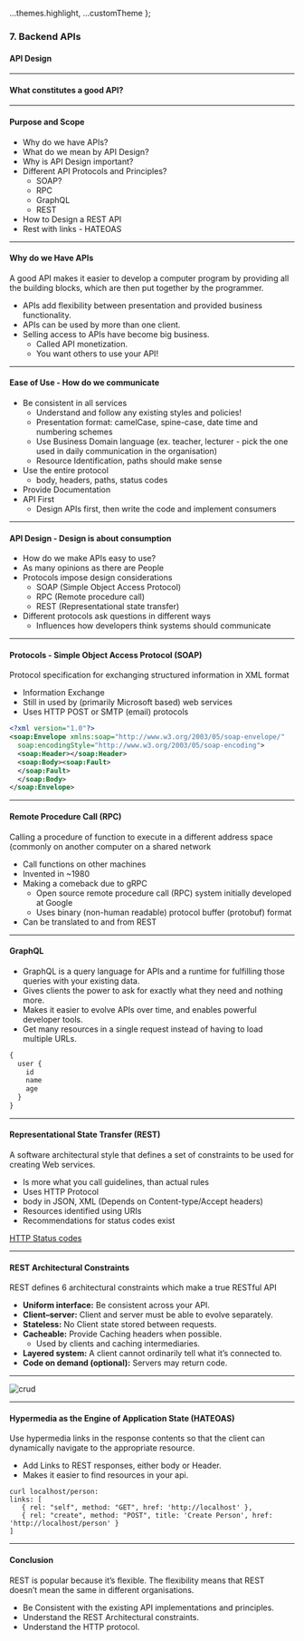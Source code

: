 
  ...themes.highlight,
  ...customTheme
};



### 7. Backend APIs
#### API Design

---
        
#### What constitutes a good API?

---
#### Purpose and Scope
						
* Why do we have APIs?
* What do we mean by API Design?
* Why is API Design important?
* Different API Protocols and Principles?
  * SOAP?
  * RPC
  * GraphQL
  * REST
* How to Design a REST API
* Rest with links - HATEOAS

---
        
#### Why do we Have APIs
A good API makes it easier to develop a computer program by providing all the building blocks, which are then put together by the programmer.

* APIs add flexibility between presentation and provided business functionality.
* APIs can be used by more than one client.
* Selling access to APIs have become big business.
  * Called API monetization.
  * You want others to use your API!

---

#### Ease of Use - How do we communicate
						
* Be consistent in all services
  * Understand and follow any existing styles and policies!
  * Presentation format: camelCase, spine-case, date time and numbering schemes
  * Use Business Domain language (ex. teacher, lecturer - pick the one used in daily communication in the organisation)
  * Resource Identification, paths should make sense
* Use the entire protocol
  * body, headers, paths, status codes
* Provide Documentation
* API First
  * Design APIs first, then write the code and implement consumers

---
#### API Design - Design is about consumption

* How do we make APIs easy to use?
* As many opinions as there are People
* Protocols impose design considerations
  * SOAP  (Simple Object Access Protocol)
  * RPC (Remote procedure call) 
  * REST (Representational state transfer)
* Different protocols ask questions in different ways
  * Influences how developers think systems should communicate

---
#### Protocols - Simple Object Access Protocol (SOAP)

Protocol specification for exchanging structured information in XML format
* Information Exchange
* Still in used by (primarily Microsoft based) web services
* Uses HTTP POST or SMTP (email) protocols

```XML
<?xml version="1.0"?>
<soap:Envelope xmlns:soap="http://www.w3.org/2003/05/soap-envelope/"
  soap:encodingStyle="http://www.w3.org/2003/05/soap-encoding">
  <soap:Header></soap:Header>
  <soap:Body><soap:Fault>
  </soap:Fault>
  </soap:Body>
</soap:Envelope>
```

---
#### Remote Procedure Call (RPC)

Calling a procedure of function to execute in a different address space (commonly on another computer on a shared network
* Call functions on other machines
* Invented in ~1980
* Making a comeback due to gRPC
  * Open source remote procedure call (RPC) system initially developed at Google
  * Uses binary (non-human readable) protocol buffer (protobuf) format
* Can be translated to and from REST


---
#### GraphQL

* GraphQL is a query language for APIs and a runtime for fulfilling those queries with your existing data.
* Gives clients the power to ask for exactly what they need and nothing more.
* Makes it easier to evolve APIs over time, and enables powerful developer tools.
* Get many resources in a single request instead of having to load multiple URLs.

```JavaScript
{
  user {
    id
    name
    age
  }
}
```

---
#### Representational State Transfer (REST)

A software architectural style that defines a set of constraints to be used for creating Web services.
            
* Is more what you call guidelines, than actual rules
* Uses HTTP Protocol
* body in JSON, XML (Depends on Content-type/Accept headers)
* Resources identified using URIs
* Recommendations for status codes exist
            
<a href="https://restfulapi.net/http-status-codes/" target="_blank">HTTP Status codes</a>

---
#### REST Architectural Constraints

REST defines 6 architectural constraints which make a true RESTful API

* **Uniform interface:** Be consistent across your API.
* **Client–server:** Client and server must be able to evolve separately.
* **Stateless:** No Client state stored between requests.
* **Cacheable:** Provide Caching headers when possible.
  * Used by clients and caching intermediaries.
* **Layered system:** A client cannot ordinarily tell what it’s connected to.
* **Code on demand (optional):** Servers may return code.

---
<img src={img0} alt="crud"/>

---
#### Hypermedia as the Engine of Application State (HATEOAS)

Use hypermedia links in the response contents so that the client can dynamically navigate to the appropriate resource.

* Add Links to REST responses, either body or Header.
* Makes it easier to find resources in your api.

```Shell
curl localhost/person:
links: [
   { rel: "self", method: "GET", href: 'http://localhost' },
   { rel: "create", method: "POST", title: 'Create Person', href: 'http://localhost/person' }
]
```

---
#### Conclusion

REST is popular because it’s flexible. The flexibility means that REST doesn’t mean the same in different organisations.

* Be Consistent with the existing API implementations and principles.
* Understand the REST Architectural constraints.
* Understand the HTTP protocol.
